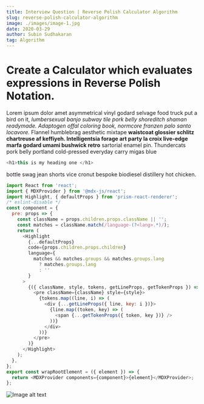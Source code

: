 ```yaml
---
title: Interview Question | Reverse Polish Calculator Algorithm  
slug: reverse-polish-calculator-algorithm
image: ./images/image-1.jpg
date: 2020-03-29
author: Subin Sudhakaran
tag: Algorithm
---
```


# Create a Calculator which evaluates expressions in Reverse Polish Notation.

Lorem ipsum dolor amet asymmetrical vinyl godard selvage food truck put a bird on it, _lumbersexual banjo subway tile pork belly shoreditch shaman readymade. Adaptogen offal coloring book, normcore franzen palo santo locavore._ Flannel humblebrag aesthetic mixtape **waistcoat glossier schlitz chartreuse af keffiyeh. Intelligentsia forage art party la croix live-edge marfa godard umami bushwick retro** sartorial enamel pin.
Thundercats pork belly portland cold-pressed everyday carry migas blue

```javascript 
<h1>this is my heading one </h1>
```
bottle swag jean shorts vice cronut bespoke biodiesel distillery hot chicken.
<div className="code">

```javascript
import React from 'react';
import { MDXProvider } from '@mdx-js/react';
import Highlight, { defaultProps } from 'prism-react-renderer';
/* eslint-disable */
const component = {
  pre: props => {
    const className = props.children.props.className || '';
    const matches = className.match(/language-(?<lang>.*)/);
    return (
      <Highlight
        {...defaultProps}
        code={props.children.props.children}
        language={
          matches && matches.groups && matches.groups.lang
            ? matches.groups.lang
            : ''
        }
      >
        {({ className, style, tokens, getLineProps, getTokenProps }) => (
          <pre className={className} style={style}>
            {tokens.map((line, i) => (
              <div {...getLineProps({ line, key: i })}>
                {line.map((token, key) => (
                  <span {...getTokenProps({ token, key })} />
                ))}
              </div>
            ))}
          </pre>
        )}
      </Highlight>
    );
  },
};
export const wrapRootElement = ({ element }) => {
  return <MDXProvider components={component}>{element}</MDXProvider>;
};
```

</div>

![Image alt text](./images/image-3.jpeg "tooltip")
